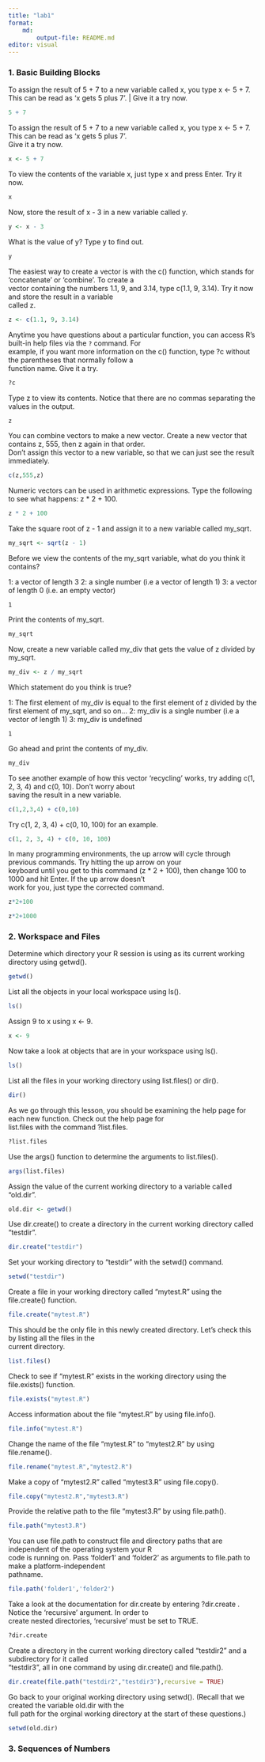 ```yaml
---
title: "lab1"
format: 
    md:
        output-file: README.md
editor: visual
---
```


### 1. Basic Building Blocks

| To assign the result of 5 + 7 to a new variable called x, you type x <- 5 + 7. This can be read as 'x gets 5 plus 7'. | Give it a try now.

```r
5 + 7
```

| To assign the result of 5 + 7 to a new variable called x, you type x <- 5 + 7. This can be read as 'x gets 5 plus 7'.
| Give it a try now.

```r
x <- 5 + 7
```

| To view the contents of the variable x, just type x and press Enter. Try it now.
```r
x
```

| Now, store the result of x - 3 in a new variable called y.
```r
y <- x - 3
```

| What is the value of y? Type y to find out.
```r
y
```

| The easiest way to create a vector is with the c() function, which stands for 'concatenate' or 'combine'. To create a
| vector containing the numbers 1.1, 9, and 3.14, type c(1.1, 9, 3.14). Try it now and store the result in a variable
| called z.
```r
z <- c(1.1, 9, 3.14)
```

| Anytime you have questions about a particular function, you can access R's built-in help files via the `?` command. For
| example, if you want more information on the c() function, type ?c without the parentheses that normally follow a
| function name. Give it a try.
```r
?c
```

| Type z to view its contents. Notice that there are no commas separating the values in the output.
```r
z
```

| You can combine vectors to make a new vector. Create a new vector that contains z, 555, then z again in that order.
| Don't assign this vector to a new variable, so that we can just see the result immediately.
```r
c(z,555,z)
```

| Numeric vectors can be used in arithmetic expressions. Type the following to see what happens: z * 2 + 100.
```r
z * 2 + 100
```

| Take the square root of z - 1 and assign it to a new variable called my_sqrt.
```r
my_sqrt <- sqrt(z - 1)
```

| Before we view the contents of the my_sqrt variable, what do you think it contains?
1: a vector of length 3
2: a single number (i.e a vector of length 1)
3: a vector of length 0 (i.e. an empty vector)
```
1
```

| Print the contents of my_sqrt.
```r
my_sqrt
```

| Now, create a new variable called my_div that gets the value of z divided by my_sqrt.
```r
my_div <- z / my_sqrt
```

| Which statement do you think is true?

1: The first element of my_div is equal to the first element of z divided by the first element of my_sqrt, and so on...
2: my_div is a single number (i.e a vector of length 1)
3: my_div is undefined

```
1
```

| Go ahead and print the contents of my_div.
```r
my_div
```

| To see another example of how this vector 'recycling' works, try adding c(1, 2, 3, 4) and c(0, 10). Don't worry about
| saving the result in a new variable.
```r
c(1,2,3,4) + c(0,10)
```

| Try c(1, 2, 3, 4) + c(0, 10, 100) for an example.
```r
c(1, 2, 3, 4) + c(0, 10, 100)
```

| In many programming environments, the up arrow will cycle through previous commands. Try hitting the up arrow on your
| keyboard until you get to this command (z * 2 + 100), then change 100 to 1000 and hit Enter. If the up arrow doesn't
| work for you, just type the corrected command.
```r
z*2+100
```
```r
z*2+1000
```


### 2. Workspace and Files 

| Determine which directory your R session is using as its current working directory using getwd().
```r
getwd()
```

| List all the objects in your local workspace using ls().
```r
ls()
```

| Assign 9 to x using x <- 9.
```r
x <- 9
```

| Now take a look at objects that are in your workspace using ls().
```r
ls()
```

| List all the files in your working directory using list.files() or dir().
```r
dir()
```

| As we go through this lesson, you should be examining the help page for each new function. Check out the help page for
| list.files with the command ?list.files.
```r
?list.files
```

| Use the args() function to determine the arguments to list.files().
```r
args(list.files)
```

| Assign the value of the current working directory to a variable called "old.dir".
```r
old.dir <- getwd()
```

| Use dir.create() to create a directory in the current working directory called "testdir".
```r
dir.create("testdir")
```

| Set your working directory to "testdir" with the setwd() command.
```r
setwd("testdir")
```

| Create a file in your working directory called "mytest.R" using the file.create() function.
```r
file.create("mytest.R")
```
| This should be the only file in this newly created directory. Let's check this by listing all the files in the
| current directory.
```r
list.files()
```
| Check to see if "mytest.R" exists in the working directory using the file.exists() function.
```r
file.exists("mytest.R")
```
 Access information about the file "mytest.R" by using file.info().
```r
file.info("mytest.R")
```
 
| Change the name of the file "mytest.R" to "mytest2.R" by using file.rename().
```r
file.rename("mytest.R","mytest2.R")
```
| Make a copy of "mytest2.R" called "mytest3.R" using file.copy().
```r
file.copy("mytest2.R","mytest3.R")
```
| Provide the relative path to the file "mytest3.R" by using file.path().
```r
file.path("mytest3.R")
```
| You can use file.path to construct file and directory paths that are independent of the operating system your R
| code is running on. Pass 'folder1' and 'folder2' as arguments to file.path to make a platform-independent
| pathname.
```r
file.path('folder1','folder2')
```

| Take a look at the documentation for dir.create by entering ?dir.create . Notice the 'recursive' argument. In order to
| create nested directories, 'recursive' must be set to TRUE.
```r
?dir.create
```
| Create a directory in the current working directory called "testdir2" and a subdirectory for it called
| "testdir3", all in one command by using dir.create() and file.path().
```r
dir.create(file.path("testdir2","testdir3"),recursive = TRUE)
```
| Go back to your original working directory using setwd(). (Recall that we created the variable old.dir with the
| full path for the orginal working directory at the start of these questions.)

```r
setwd(old.dir)
```

### 3. Sequences of Numbers 



